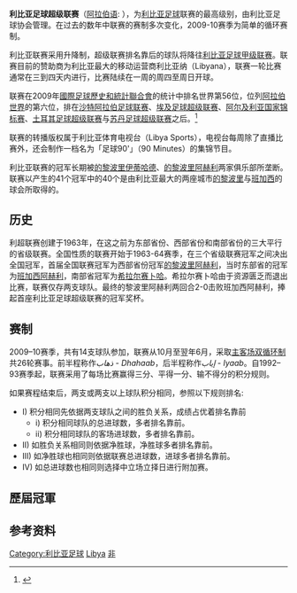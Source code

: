 {{Infobox football league
| name             = 利比亞足球超級聯賽
| image            = 
| pixels           = 
| country          = 利比亞
| confed           = [[非洲足球協會|CAF]]（[[非洲|非洲]]）
| founded          = {{Start date and age|1963}}
| teams            = 24 隊
| relegation       = [[利比亞甲組足球聯賽|利比亞甲組足球聯賽]]
| level            = 第 1 級
| domest_cup       = [[利比亞盃|利比亞盃]]<br /> [[利比亞超級盃|利比亞超級盃]]
| confed_cup       = [[非洲聯賽冠軍盃|非洲聯賽冠軍盃]]<br /> [[非洲聯盟盃|非洲聯盟盃]]
| season           = 2017–18
| champions        = [[班加西納沙體育會|班加西納沙]]（第 2 次）
| most_champs      = [[的黎波里伊蒂哈德俱樂部|的黎波里伊蒂哈德]]（16 次）
| website          = [http://www.lff.ly/ 官方網站]
}}

'''利比亚足球超级联赛'''（[[阿拉伯语|阿拉伯语]]: {{lang|ar|دوري الدرجة الأولى الليبي|}}），为[[利比亚|利比亚]][[足球|足球]]联赛的最高级别，由利比亚足球协会管理。在过去的数年中联赛的赛制多次变化，2009-10赛季为简单的循环赛制。

利比亚联赛采用升降制，超级联赛排名靠后的球队将降往[[利比亚足球甲级联赛|利比亚足球甲级联赛]]。联赛目前的赞助商为利比亚最大的移动运营商利比亚纳（Libyana），联赛一轮比赛通常在三到四天内进行，比赛陆续在一周的周四至周日开球。

联赛在2009年[[國際足球歷史和統計聯合會|國際足球歷史和統計聯合會]]的统计中排名世界第56位，位列[[阿拉伯世界|阿拉伯世界]]的第六位，排在[[沙特阿拉伯足球联赛|沙特阿拉伯足球联赛]]、[[埃及足球甲级联赛|埃及足球超级联赛]]、[[阿尔及利亚国家锦标赛|阿尔及利亚国家锦标赛]]、[[土耳其足球超级联赛|土耳其足球超级联赛]]与[[苏丹足球超级联赛|苏丹足球超级联赛]]之后。<ref>{{Cite web |url=http://www.iffhs.de/?b6e28fa3002f71504e52d17f7370eff3702bb1c2bb11 |title=IFFHS |accessdate=2010-12-30 |archive-date=2010-03-05 |archive-url=https://web.archive.org/web/20100305223514/http://www.iffhs.de/?b6e28fa3002f71504e52d17f7370eff3702bb1c2bb11 |dead-url=no }}</ref>

联赛的转播版权属于利比亚体育电视台（Libya Sports），电视台每周除了直播比赛外，还会制作一档名为「足球90'」（90 Minutes）的集锦节目。

利比亚联赛的冠军长期被[[的黎波里伊蒂哈德俱乐部|的黎波里伊蒂哈德]]、[[的黎波里阿赫利体育俱乐部|的黎波里阿赫利]]两家俱乐部所垄断。联赛以产生的41个冠军中的40个是由利比亚最大的两座城市[[的黎波里|的黎波里]]与[[班加西|班加西]]的球会所取得的。

== 历史 ==
利超联赛创建于1963年，在这之前为东部省份、西部省份和南部省份的三大平行的省级联赛。全国性质的联赛开始于1963-64赛季，在三个省级联赛冠军之间决出全国冠军，首届全国联赛冠军为西部省份冠军[[的黎波里阿赫利体育俱乐部|的黎波里阿赫利]]，当时东部省的冠军为[[班加西阿赫利体育俱乐部|班加西阿赫利]]，南部省冠军为[[希拉尔赛卜哈|希拉尔赛卜哈]]。希拉尔赛卜哈由于资源匮乏而退出比赛，联赛仅存两支球队。最终的黎波里阿赫利两回合2-0击败班加西阿赫利，捧起首座利比亚足球超级联赛的冠军奖杯。

== 赛制 ==
2009–10赛季，共有14支球队参加，联赛从10月至翌年6月，采取[[循环赛|主客场双循环制]]共26轮赛事。前半程称作''ذهاب - Dhahaab''，后半程称作''إياب - Iyaab''。自1992–93赛季起，联赛采用了每场比赛赢得三分、平得一分、输不得分的积分规则。

如果赛程结束后，两支或两支以上球队积分相同，参照以下规则排名:
* I) 积分相同先依据两支球队之间的胜负关系，成绩占优着排名靠前
** i) 积分相同球队的总进球数，多者排名靠前。
** ii) 积分相同球队的客场进球数，多者排名靠前。
* II) 如胜负关系相同则依据净胜球，净胜球多者排名靠前。
* III) 如净胜球也相同则依据联赛总进球数，进球多者排名靠前。
* IV) 如总进球数也相同则选择中立场立择日进行附加赛。

== 歷屆冠軍 ==
{{columns-list|4|
*1963–64：[[的黎波里阿赫利體育俱樂部|的黎波里艾阿里]]
*1964–65：[[的黎波里伊蒂哈德俱樂部|的黎波里伊蒂哈德]]
*1965–66：[[的黎波里伊蒂哈德俱樂部|的黎波里伊蒂哈德]]
*1966–68：[[班加西阿塔哈迪體育俱樂部|阿塔哈迪]]
*1968–69：[[的黎波里伊蒂哈德俱樂部|的黎波里伊蒂哈德]]
*1969–70：[[班加西阿赫利體育俱樂部|班加西艾阿里]]
*1970–71：[[的黎波里阿赫利體育俱樂部|的黎波里艾阿里]]
*1971–72：[[班加西阿赫利體育俱樂部|班加西艾阿里]]
*1972–73：[[的黎波里阿赫利體育俱樂部|的黎波里艾阿里]]
*1973–74：[[的黎波里阿赫利體育俱樂部|的黎波里艾阿里]]
*1974–75：[[班加西阿赫利體育俱樂部|班加西艾阿里]]
*1975–76：[[瑪迪納體育俱樂部|瑪迪納]]
*1976–77：[[班加西阿塔哈迪體育俱樂部|阿塔哈迪]]
*1977–78：[[的黎波里阿赫利體育俱樂部|的黎波里艾阿里]]
*1978–79：''賽事中斷''
*1979–1982：''沒有舉辦''
*1982–83：[[瑪迪納體育俱樂部|瑪迪納]]
*1983–84：[[的黎波里阿赫利體育俱樂部|的黎波里艾阿里]]
*1984–85：[[的黎波里阿爾達蘭|阿爾達蘭]]
*1985–86：[[的黎波里伊蒂哈德俱樂部|的黎波里伊蒂哈德]]
*1987：[[班加西納沙體育會|班加西納沙]]
*1987–88：[[的黎波里伊蒂哈德俱樂部|的黎波里伊蒂哈德]]
*1988–89：[[的黎波里伊蒂哈德俱樂部|的黎波里伊蒂哈德]]
*1989–90：[[的黎波里伊蒂哈德俱樂部|的黎波里伊蒂哈德]]
*1990–91：[[的黎波里伊蒂哈德俱樂部|的黎波里伊蒂哈德]]
*1991–92：[[的黎波里伊蒂哈德俱樂部|的黎波里伊蒂哈德]]
*1992–93：[[班加西阿赫利體育俱樂部|班加西艾阿里]]
*1993–94：[[的黎波里阿赫利體育俱樂部|的黎波里艾阿里]]
*1994–95：[[的黎波里阿赫利體育俱樂部|的黎波里艾阿里]]
*1995–96：[[阿哈特體育俱樂部|阿哈特]]
*1996–97：[[班加西阿塔哈迪體育俱樂部|阿塔哈迪]]
*1997–98：[[瑪迪納體育俱樂部|瑪迪納]]
*1998–99：[[的黎波里阿爾馬哈拉|阿爾馬哈拉]]
*2000：[[的黎波里阿赫利體育俱樂部|的黎波里艾阿里]]
*2000–01：[[瑪迪納體育俱樂部|瑪迪納]]
*2001–02：[[的黎波里伊蒂哈德俱樂部|的黎波里伊蒂哈德]]
*2002–03：[[的黎波里伊蒂哈德俱樂部|的黎波里伊蒂哈德]]
*2003–04：[[扎威亞奥林匹克體育俱樂部|奥林匹克]]
*2004–05：[[的黎波里伊蒂哈德俱樂部|的黎波里伊蒂哈德]]
*2005–06：[[的黎波里伊蒂哈德俱樂部|的黎波里伊蒂哈德]]
*2006–07：[[的黎波里伊蒂哈德俱樂部|的黎波里伊蒂哈德]]
*2007–08：[[的黎波里伊蒂哈德俱樂部|的黎波里伊蒂哈德]]
*2008–09：[[的黎波里伊蒂哈德俱樂部|的黎波里伊蒂哈德]]
*2009–10：[[的黎波里伊蒂哈德俱樂部|的黎波里伊蒂哈德]]
*2010–11：因[[利比亞內戰_(2011年)|內戰]]中斷
*2011–2013：''沒有舉辦''
*2013–14：[[的黎波里阿赫利體育俱樂部|的黎波里艾阿里]]
*2014–15：''沒有舉辦''
*2015–16：[[的黎波里阿赫利體育俱樂部|的黎波里艾阿里]]
*2016–17：''沒有舉辦''
*2017–18：[[班加西納沙體育會|班加西納沙]]
*2018–19：''賽事中斷''
}}

== 参考资料 ==
{{reflist}}

{{CAF leagues}}

[[Category:利比亚足球|Category:利比亚足球]]
[[Category:非洲各國足球聯賽|Libya]]
[[Category:國家頂級足球聯賽|非]]